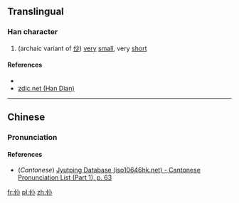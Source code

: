 ==Translingual==

===Han character===
{{Han char|rn=9|rad=人|as=03|sn=5|four=|canj=OF,XXXOF|ids=⿰亻小}}

# (archaic variant of [[仯]]) [[very]] [[small]], very [[short]]

====References====
* {{Han ref|kx=0094.051|dkj=00392|hdz=10114.010|uh=4EE6|ud=20198}}
* [http://www.zdic.net/zd/zi/ZdicE4ZdicBBZdicA6.htm zdic.net (Han Dian)]

----

==Chinese==
{{zh-forms}}

===Pronunciation===
{{zh-pron
|m=chào
|c=caau3
|mc=
|oc=
|ma=
|cat=a
}}

====References====
* (''Cantonese'') [http://www.iso10646hk.net/jp/document/download.jsp Jyutping Database (iso10646hk.net) - Cantonese Pronunciation List (Part 1), p. 63]

[[fr:仦]]
[[pl:仦]]
[[zh:仦]]